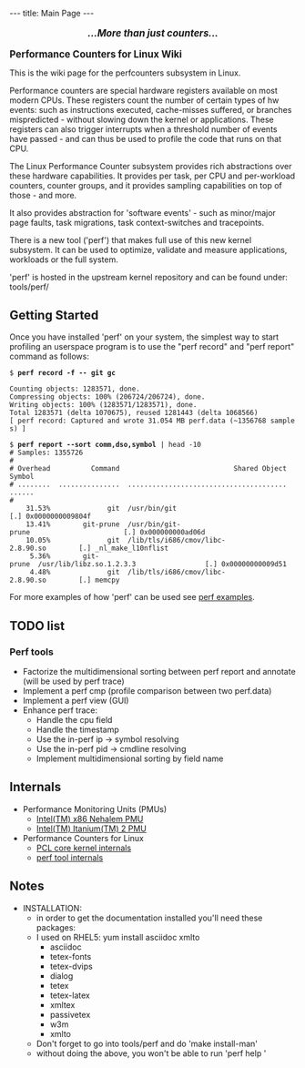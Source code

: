---
title: Main Page
---

<b><big><i><center>...More than just counters...</center></i></big></b>


<big>'''Performance Counters for Linux Wiki'''</big>

This is the wiki page for the perfcounters subsystem in Linux.

Performance counters are special hardware registers available on most modern 
CPUs. These registers count the number of certain types of hw events: such 
as instructions executed, cache-misses suffered, or branches mispredicted - 
without slowing down the kernel or applications. These registers can also 
trigger interrupts when a threshold number of events have passed - and can 
thus be used to profile the code that runs on that CPU. 
 
The Linux Performance Counter subsystem provides rich abstractions over these 
hardware capabilities. It provides per task, per CPU and per-workload counters,
counter groups, and it provides sampling capabilities on top of those - and more.

It also provides abstraction for 'software events' - such as minor/major page faults, task migrations, task context-switches and tracepoints.

There is a new tool ('perf') that makes full use of this new kernel subsystem. It can be used to optimize, validate and measure applications, workloads or the full system.

'perf' is hosted in the upstream kernel repository and can be found under: tools/perf/

== Getting Started ==

Once you have installed 'perf' on your system, the simplest way to start profiling an userspace program is to use the "perf record" and "perf report" command as follows:

 $ <b>perf record -f -- git gc</b>
 &nbsp;
 Counting objects: 1283571, done.
 Compressing objects: 100% (206724/206724), done.
 Writing objects: 100% (1283571/1283571), done.
 Total 1283571 (delta 1070675), reused 1281443 (delta 1068566)
 [ perf record: Captured and wrote 31.054 MB perf.data (~1356768 samples) ]
 &nbsp;
 $ <b>perf report --sort comm,dso,symbol</b> | head -10
 # Samples: 1355726
 #
 # Overhead          Command                            Shared Object  Symbol
 # ........  ...............  .......................................  ......
 #
     31.53%              git  /usr/bin/git                             [.] 0x0000000009804f
     13.41%        git-prune  /usr/bin/git-prune                       [.] 0x000000000ad06d
     10.05%              git  /lib/tls/i686/cmov/libc-2.8.90.so        [.] _nl_make_l10nflist
      5.36%        git-prune  /usr/lib/libz.so.1.2.3.3                 [.] 0x00000000009d51
      4.48%              git  /lib/tls/i686/cmov/libc-2.8.90.so        [.] memcpy

For more examples of how 'perf' can be used see [[perf examples]].

== TODO list ==

=== Perf tools ===

* Factorize the multidimensional sorting between perf report and annotate (will be used by perf trace)
* Implement a perf cmp (profile comparison between two perf.data)
* Implement a perf view (GUI)
* Enhance perf trace:
** Handle the cpu field
** Handle the timestamp
** Use the in-perf ip -> symbol resolving
** Use the in-perf pid -> cmdline resolving
** Implement multidimensional sorting by field name

== Internals ==

* Performance Monitoring Units (PMUs)
** [[Nehalem | Intel(TM) x86 Nehalem PMU]]
** [[Montecito | Intel(TM) Itanium(TM) 2 PMU]]
* Performance Counters for Linux
** [[PCL internals | PCL core kernel internals]]
** [[perf internals | perf tool internals]]

== Notes ==

* INSTALLATION:
** in order to get the documentation installed you'll need these packages:
** I used on RHEL5: yum install asciidoc xmlto
*** asciidoc
*** tetex-fonts
*** tetex-dvips
*** dialog
*** tetex
*** tetex-latex
*** xmltex
*** passivetex
*** w3m
*** xmlto
** Don't forget to go into tools/perf and do 'make install-man'
** without doing the above, you won't be able to run 'perf help <command>'